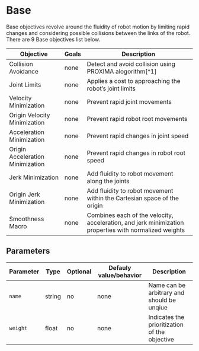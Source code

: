 # Base

Base objectives revolve around the fluidity of robot motion by limiting rapid changes and considering possible collisions between the links of the robot.
There are 9 Base objectives list below. 

| Objective | Goals | Description |
| --- | --- | --- |
| Collision Avoidance | none | Detect and avoid collision using PROXIMA alogorithm[^1] |
| Joint Limits | none | Applies a cost to approaching the robot’s joint limits |
| Velocity Minimization | none | Prevent rapid joint movements |
| Origin Velocity Minimization | none | Prevent rapid robot root movements |
| Acceleration Minimization | none | Prevent rapid changes in joint speed |
| Origin Acceleration Minimization | none | Prevent rapid changes in robot root speed |
| Jerk Minimization | none | Add fluidity to robot movement along the joints |
| Origin Jerk Minimization | none |  Add fluidity to robot movement within the Cartesian space of the origin |
| Smoothness Macro | none | Combines each of the velocity, acceleration, and jerk minimization properties with normalized weights |


## Parameters 
|Parameter|Type|Optional|Defauly value/behavior|Description|
|---|---|---|---|---|
|`name`|string|no|none|Name can be arbitrary and should be unqiue|
|`weight`|float|no|none|Indicates the prioritization of the objective |
